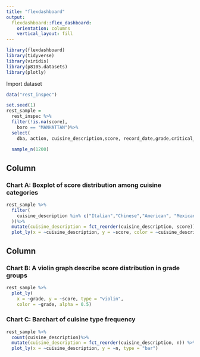 ```yaml
---
title: "flexdashboard"
output: 
  flexdashboard::flex_dashboard:
    orientation: columns
    vertical_layout: fill
---
```


```r
library(flexdashboard)
library(tidyverse)
library(viridis)
library(p8105.datasets)
library(plotly)
```

Import dataset
```r
data("rest_inspec")
```


```r
set.seed(1)
rest_sample = 
  rest_inspec %>% 
  filter(!is.na(score), 
    boro == "MANHATTAN")%>%
  select(
    dba, action, cuisine_description,score, record_date,grade,critical_flag,inspection_type,violation_code) %>%
   
  sample_n(1200)
```



Column {data-width=650}
-----------------------------------------------------------------------

### Chart A: Boxplot of score distribution among cuisine categories

```r
rest_sample %>%
  filter(
    cuisine_description %in% c("Italian","Chinese","American", "Mexican","Bakery","French","Japanese","Seafood"
  ))%>%
  mutate(cuisine_description = fct_reorder(cuisine_description, score)) %>% 
  plot_ly(x = ~cuisine_description, y = ~score, color = ~cuisine_description, type = "box",colors = "Set2")
```

Column {data-width=350}
-----------------------------------------------------------------------

### Chart B: A violin graph describe score distribution in grade groups

```r
rest_sample %>%
  plot_ly(
    x = ~grade, y = ~score, type = "violin",
    color = ~grade, alpha = 0.5)
```

### Chart C: Barchart of cuisine type frequency

```r
rest_sample %>%
  count(cuisine_description)%>%
  mutate(cuisine_description = fct_reorder(cuisine_description, n)) %>% 
  plot_ly(x = ~cuisine_description, y = ~n, type = "bar")
```


